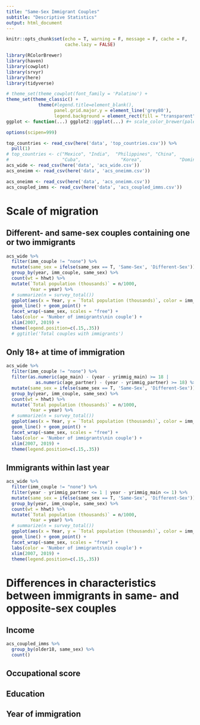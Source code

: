 ```yaml
---
title: "Same-Sex Immigrant Couples"
subtitle: "Descriptive Statistics"
output: html_document
---
```


```r
knitr::opts_chunk$set(echo = T, warning = F, message = F, cache = F,
                      cache.lazy = FALSE)

library(RColorBrewer)
library(haven)
library(cowplot)
library(srvyr)
library(here)
library(tidyverse)

# theme_set(theme_cowplot(font_family = 'Palatino') + 
theme_set(theme_classic() + 
            theme(#legend.title=element_blank(), 
                  panel.grid.major.y = element_line('grey80'),
                  legend.background = element_rect(fill = "transparent")))
ggplot <- function(...) ggplot2::ggplot(...) #+ scale_color_brewer(palette="Dark2")

options(scipen=999)
```

```r
top_countries <- read_csv(here('data', 'top_countries.csv')) %>%
  pull(1)
# top_countries <- c("Mexico", "India",  "Philippines", "China",              "El Salvador", "Vietnam",
#                    "Cuba",               "Korea",              "Dominican Republic", "Guatemala" ) 
acs_wide <- read_csv(here('data', 'acs_wide.csv'))
acs_oneimm <- read_csv(here('data', 'acs_oneimm.csv'))

acs_oneimm <- read_csv(here('data', 'acs_oneimm.csv'))
acs_coupled_imms <- read_csv(here('data', 'acs_coupled_imms.csv'))

```

# Scale of migration
## Different- and same-sex couples containing one or two immigrants
```r
acs_wide %>%
  filter(imm_couple != "none") %>%
  mutate(same_sex = ifelse(same_sex == T, 'Same-Sex', 'Different-Sex')) %>%
  group_by(year, imm_couple, same_sex) %>%
  count(wt = hhwt) %>%
  mutate(`Total population (thousands)` = n/1000,
         Year = year) %>%
  # summarize(n = survey_total())
  ggplot(aes(x = Year, y = `Total population (thousands)`, color = imm_couple)) +
  geom_line() + geom_point() +
  facet_wrap(~same_sex, scales = "free") +
  labs(color = 'Number of immigrants\nin couple') +
  xlim(2007, 2019) +
  theme(legend.position=c(.15,.35))
  # ggtitle('Total couples with immigrants')
```

## Only 18+ at time of immigration
```r
acs_wide %>%
  filter(imm_couple != "none") %>%
  filter(as.numeric(age_main) - (year - yrimmig_main) >= 18 |
           as.numeric(age_partner) - (year - yrimmig_partner) >= 18) %>%
  mutate(same_sex = ifelse(same_sex == T, 'Same-Sex', 'Different-Sex')) %>%
  group_by(year, imm_couple, same_sex) %>%
  count(wt = hhwt) %>%
  mutate(`Total population (thousands)` = n/1000,
         Year = year) %>%
  # summarize(n = survey_total())
  ggplot(aes(x = Year, y = `Total population (thousands)`, color = imm_couple)) +
  geom_line() + geom_point() +
  facet_wrap(~same_sex, scales = "free") +
  labs(color = 'Number of immigrants\nin couple') +
  xlim(2007, 2019) +
  theme(legend.position=c(.15,.35))
```

## Immigrants within last year
```r
acs_wide %>%
  filter(imm_couple != "none") %>%
  filter(year - yrimmig_partner <= 1 | year - yrimmig_main <= 1) %>%
  mutate(same_sex = ifelse(same_sex == T, 'Same-Sex', 'Different-Sex')) %>%
  group_by(year, imm_couple, same_sex) %>%
  count(wt = hhwt) %>%
  mutate(`Total population (thousands)` = n/1000,
         Year = year) %>%
  # summarize(n = survey_total())
  ggplot(aes(x = Year, y = `Total population (thousands)`, color = imm_couple)) +
  geom_line() + geom_point() +
  facet_wrap(~same_sex, scales = "free") +
  labs(color = 'Number of immigrants\nin couple') +
  xlim(2007, 2019) +
  theme(legend.position=c(.15,.35))
```



# Differences in characteristics between immigrants in same- and opposite-sex couples
## Income
```r
acs_coupled_imms %>%
  group_by(older18, same_sex) %>%
  count() 


```


## Occupational score

## Education

## Year of immigration







